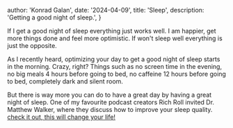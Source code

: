 
  author: 'Konrad Galan',
  date: '2024-04-09',
  title: 'Sleep',
  description:
    'Getting a good night of sleep.',
}


If I get a good night of sleep everything just works well. I am happier, get more things done and feel more optimistic. If won't sleep well everything is just the opposite. 

As I recently heard, optimizing your day to get a good night of sleep starts in the morning. Crazy, right? Things such as no screen time in the evening, no big meals 4 hours before going to bed, no caffeine 12 hours before going to bed, completely dark and silent room. 

But there is way more you can do to have a great day by having a great night of sleep. One of my favourite podcast creators Rich Roll invited Dr. Matthew Walker, where they discuss how to improve your sleep quality. <a href="https://www.youtube.com/watch?v=xTvxa0Rlhpg&ab_channel=RichRoll" target="_blank" rel="noopener noreferrer">check it out, this will change your life!</a>
